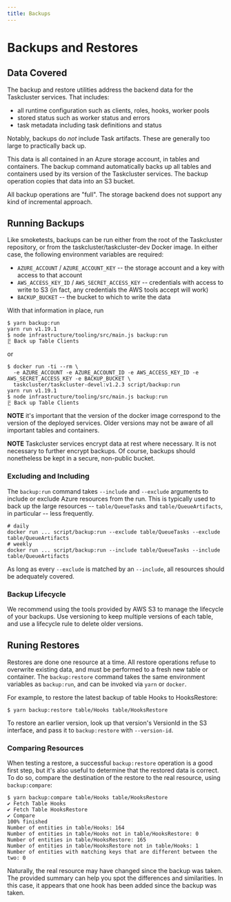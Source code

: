 ```yaml
---
title: Backups
---
```


# Backups and Restores

## Data Covered

The backup and restore utilities address the backend data for the Taskcluster services.
That includes:

 * all runtime configuration such as clients, roles, hooks, worker pools
 * stored status such as worker status and errors
 * task metadata including task definitions and status

Notably, backups do *not* include Task artifacts.
These are generally too large to practically back up.

This data is all contained in an Azure storage account, in tables and containers.
The backup command automatically backs up all tables and containers used by its version of the Taskcluster services.
The backup operation copies that data into an S3 bucket.

All backup operations are "full".
The storage backend does not support any kind of incremental approach.

## Running Backups

Like smoketests, backups can be run either from the root of the Taskcluster repository, or from the taskcluster/taskcluster-dev Docker image.
In either case, the following environment variables are required:

* `AZURE_ACCOUNT` / `AZURE_ACCOUNT_KEY` -- the storage account and a key with access to that account
* `AWS_ACCESS_KEY_ID` / `AWS_SECRET_ACCESS_KEY` -- credentials with access to write to S3 (in fact, any credentials the AWS tools accept will work)
* `BACKUP_BUCKET` -- the bucket to which to write the data

With that information in place, run

```
$ yarn backup:run
yarn run v1.19.1
$ node infrastructure/tooling/src/main.js backup:run
⣟ Back up Table Clients
```

or

```
$ docker run -ti --rm \
  -e AZURE_ACCOUNT -e AZURE_ACCOUNT_ID -e AWS_ACCESS_KEY_ID -e AWS_SECRET_ACCESS_KEY -e BACKUP_BUCKET \
  taskcluster/taskcluster-devel:v1.2.3 script/backup:run
yarn run v1.19.1
$ node infrastructure/tooling/src/main.js backup:run
⣟ Back up Table Clients
```

**NOTE** it's important that the version of the docker image correspond to the version of the deployed services.
Older versions may not be aware of all important tables and containers.

**NOTE** Taskcluster services encrypt data at rest where necessary.
It is not necessary to further encrypt backups.
Of course, backups should nonetheless be kept in a secure, non-public bucket.

### Excluding and Including

The `backup:run` command takes `--include` and `--exclude` arguments to include or exclude Azure resources from the run.
This is typically used to back up the large resources -- `table/QueueTasks` and `table/QueueArtifacts`, in particular -- less frequently.

```
# daily
docker run ... script/backup:run --exclude table/QueueTasks --exclude table/QueueArtifacts
# weekly
docker run ... script/backup:run --include table/QueueTasks --include table/QueueArtifacts
```

As long as every `--exclude` is matched by an `--include`, all resources should be adequately covered.

### Backup Lifecycle

We recommend using the tools provided by AWS S3 to manage the lifecycle of your backups.
Use versioning to keep multiple versions of each table, and use a lifecycle rule to delete older versions.

## Runing Restores

Restores are done one resource at a time.
All restore operations refuse to overwrite existing data, and must be performed to a fresh new table or container.
The `backup:restore` command takes the same environment variables as `backup:run`, and can be invoked via `yarn` or `docker`.

For example, to restore the latest backup of table Hooks to HooksRestore:

```
$ yarn backup:restore table/Hooks table/HooksRestore
```

To restore an earlier version, look up that version's VersionId in the S3 interface, and pass it to `backup:restore` with `--version-id`.

### Comparing Resources

When testing a restore, a successful `backup:restore` operation is a good first step, but it's also useful to determine that the restored data is correct.
To do so, compare the destination of the restore to the real resource, using `backup:compare`:

```
$ yarn backup:compare table/Hooks table/HooksRestore
✔ Fetch Table Hooks
✔ Fetch Table HooksRestore
✔ Compare
100% finished
Number of entities in table/Hooks: 164
Number of entities in table/Hooks not in table/HooksRestore: 0
Number of entities in table/HooksRestore: 165
Number of entities in table/HooksRestore not in table/Hooks: 1
Number of entities with matching keys that are different between the two: 0
```

Naturally, the real resource may have changed since the backup was taken.
The provided summary can help you spot the differences and similarities.
In this case, it appears that one hook has been added since the backup was taken.

